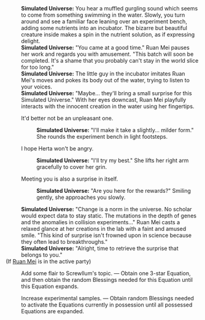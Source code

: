 {{Dialogue Start}}
:'''Simulated Universe:''' You hear a muffled gurgling sound which seems to come from something swimming in the water. Slowly, you turn around and see a familiar face leaning over an experiment bench, adding some nutrients into an incubator. The bizarre but beautiful creature inside makes a spin in the nutrient solution, as if expressing delight.
:'''Simulated Universe:''' "You came at a good time." Ruan Mei pauses her work and regards you with amusement. "This batch will soon be completed. It's a shame that you probably can't stay in the world slice for too long."
:'''Simulated Universe:''' The little guy in the incubator imitates Ruan Mei's moves and pokes its body out of the water, trying to listen to your voices.
:'''Simulated Universe:''' "Maybe... they'll bring a small surprise for this Simulated Universe." With her eyes downcast, Ruan Mei playfully interacts with the innocent creation in the water using her fingertips.
:{{DIcon|Arrow}} It'd better not be an unpleasant one.
::'''Simulated Universe:''' "I'll make it take a slightly... milder form." She rounds the experiment bench in light footsteps.
:{{DIcon|Arrow}} I hope Herta won't be angry.
::'''Simulated Universe:''' "I'll try my best." She lifts her right arm gracefully to cover her grin.
:{{DIcon|Arrow}} Meeting you is also a surprise in itself.
::'''Simulated Universe:''' "Are you here for the rewards?" Smiling gently, she approaches you slowly.
:'''Simulated Universe:''' "Change is a norm in the universe. No scholar would expect data to stay static. The mutations in the depth of genes and the anomalies in collision experiments..." Ruan Mei casts a relaxed glance at her creations in the lab with a faint and amused smile. "This kind of surprise isn't frowned upon in science because they often lead to breakthroughs."
:'''Simulated Universe:''' "Alright, time to retrieve the surprise that belongs to you."
;(If [[Ruan Mei]] is in the active party)
:{{SU Special Dialogue|Ruan Mei|A surprise beyond imagination.|Obtain one 3-star Equation. Obtain random Blessings needed to activate the Equations currently in possession until all possessed Equations are expanded.}}
:{{DIcon|Star}} Add some flair to Screwllum's topic. &mdash; Obtain one 3-star Equation, and then obtain the random Blessings needed for this Equation until this Equation expands.
:{{DIcon|Star}} Increase experimental samples. &mdash; Obtain random Blessings needed to activate the Equations currently in possession until all possessed Equations are expanded.
{{Dialogue End}}